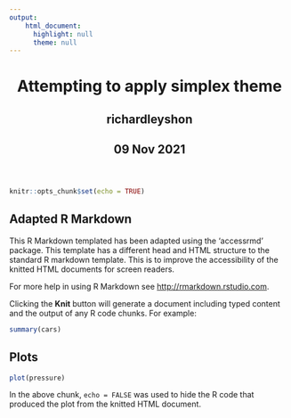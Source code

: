```yaml
---
output:
    html_document:
      highlight: null
      theme: null
---
```

<html lang="en">
<header>
  <meta charset="utf-8"/>
  <title>Attempting to apply simplex theme</title>
  <h1 class="title toc-ignore">Attempting to apply simplex theme</h1>
  <h2 class="author toc-ignore">richardleyshon</h2>
  <h2 class="date toc-ignore">09 Nov 2021</h2>
</header>
<body>
```r
knitr::opts_chunk$set(echo = TRUE)
```
  
## Adapted R Markdown

This R Markdown templated has been adapted using the 'accessrmd' package. This
template has a different head and HTML structure to the standard R markdown
template. This is to improve the accessibility of the knitted HTML documents for
screen readers.

For more help in using R Markdown see <http://rmarkdown.rstudio.com>.

Clicking the **Knit** button will generate a document including typed content
and the output of any R code chunks. For example:
    
```r
summary(cars)
```

## Plots
  
```r
plot(pressure)
```

In the above chunk, `echo = FALSE` was used to hide the R code that produced the
plot from the knitted HTML document.</body>
</html>
